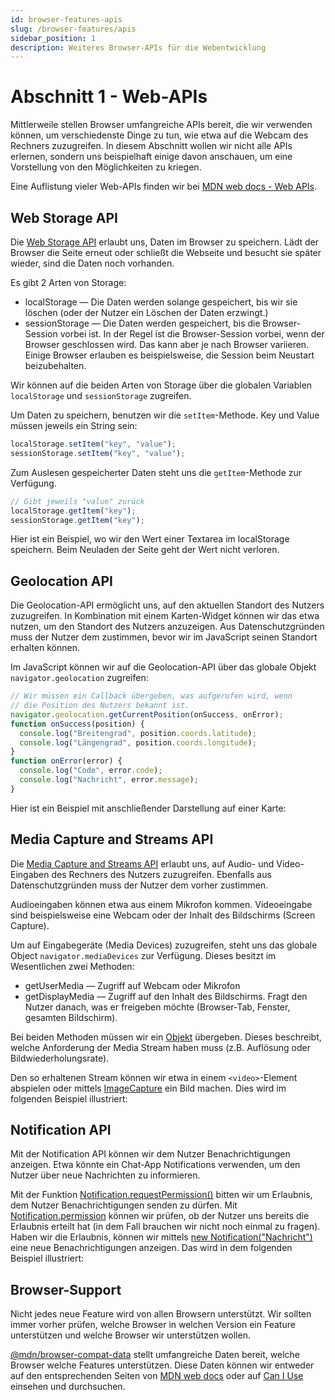 ```yaml
---
id: browser-features-apis
slug: /browser-features/apis
sidebar_position: 1
description: Weiteres Browser-APIs für die Webentwicklung
---
```



# Abschnitt 1 - Web-APIs

Mittlerweile stellen Browser umfangreiche APIs bereit, die wir verwenden
können, um verschiedenste Dinge zu tun, wie etwa auf die Webcam des Rechners
zuzugreifen. In diesem Abschnitt wollen wir nicht alle APIs erlernen, sondern
uns beispielhaft einige davon anschauen, um eine Vorstellung von den
Möglichkeiten zu kriegen.

Eine Auflistung vieler Web-APIs finden wir bei [MDN web docs - Web APIs](https://developer.mozilla.org/en-US/docs/Web/API).

## Web Storage API

Die [Web Storage API](https://developer.mozilla.org/en-US/docs/Web/API/Web_Storage_API)
erlaubt uns, Daten im Browser zu speichern. Lädt der Browser die Seite erneut
oder schließt die Webseite und besucht sie später wieder, sind die Daten
noch vorhanden.

Es gibt 2 Arten von Storage:

- localStorage &mdash; Die Daten werden solange gespeichert, bis wir
  sie löschen (oder der Nutzer ein Löschen der Daten erzwingt.)
- sessionStorage &mdash; Die Daten werden gespeichert, bis die Browser-Session
  vorbei ist. In der Regel ist die Browser-Session vorbei, wenn der Browser
  geschlossen wird. Das kann aber je nach Browser variieren. Einige Browser
  erlauben es beispielsweise, die Session beim Neustart beizubehalten.

Wir können auf die beiden Arten von Storage über die globalen Variablen
`localStorage` und `sessionStorage` zugreifen.

Um Daten zu speichern, benutzen wir die `setItem`-Methode. Key und Value
müssen jeweils ein String sein:

```js
localStorage.setItem("key", "value");
sessionStorage.setItem("key", "value");
```

Zum Auslesen gespeicherter Daten steht uns die `getItem`-Methode zur Verfügung.

```js
// Gibt jeweils "value" zurück
localStorage.getItem("key");
sessionStorage.getItem("key");
```

Hier ist ein Beispiel, wo wir den Wert einer Textarea im localStorage speichern.
Beim Neuladen der Seite geht der Wert nicht verloren.

<HtmlSnippet path="local-storage" type="js" tabs="html,css,js" toggleable />

## Geolocation API

Die Geolocation-API ermöglicht uns, auf den aktuellen Standort des Nutzers zuzugreifen.
In Kombination mit einem Karten-Widget können wir das etwa nutzen, um den Standort des
Nutzers anzuzeigen. Aus Datenschutzgründen muss der Nutzer dem zustimmen,
bevor wir im JavaScript seinen Standort erhalten können.

Im JavaScript können wir auf die Geolocation-API über das globale Objekt
`navigator.geolocation` zugreifen:

```js
// Wir müssen ein Callback übergeben, was aufgerufen wird, wenn
// die Position des Nutzers bekannt ist.
navigator.geolocation.getCurrentPosition(onSuccess, onError);
function onSuccess(position) {
  console.log("Breitengrad", position.coords.latitude);
  console.log("Längengrad", position.coords.longitude);
}
function onError(error) {
  console.log("Code", error.code);
  console.log("Nachricht", error.message);
}
```

Hier ist ein Beispiel mit anschließender Darstellung auf einer Karte:

<HtmlSnippet path="geolocation" type="js" tabs="html,css,js" toggleable />

## Media Capture and Streams API

Die [Media Capture and Streams API](https://developer.mozilla.org/en-US/docs/Web/API/Media_Capture_and_Streams_API)
erlaubt uns, auf Audio- und Video-Eingaben des Rechners des Nutzers zuzugreifen.
Ebenfalls aus Datenschutzgründen muss der Nutzer dem vorher zustimmen.

Audioeingaben können etwa aus einem Mikrofon kommen. Videoeingabe sind beispielsweise
eine Webcam oder der Inhalt des Bildschirms (Screen Capture).

Um auf Eingabegeräte (Media Devices) zuzugreifen, steht uns das globale
Object `navigator.mediaDevices` zur Verfügung. Dieses besitzt im Wesentlichen
zwei Methoden:

- getUserMedia &mdash; Zugriff auf Webcam oder Mikrofon
- getDisplayMedia &mdash; Zugriff auf den Inhalt des Bildschirms. Fragt den Nutzer
  danach, was er freigeben möchte (Browser-Tab, Fenster, gesamten Bildschirm). 

Bei beiden Methoden müssen wir ein [Objekt](https://developer.mozilla.org/en-US/docs/Web/API/MediaDevices/getUserMedia#constraints) übergeben.
Dieses beschreibt, welche Anforderung der Media Stream haben muss (z.B. Auflösung
oder Bildwiederholungsrate).

Den so erhaltenen Stream können wir etwa in einem `<video>`-Element abspielen
oder mittels [ImageCapture](https://developer.mozilla.org/en-US/docs/Web/API/ImageCapture)
ein Bild machen. Dies wird im folgenden Beispiel illustriert:

<HtmlSnippet path="media-devices" type="js" tabs="html,css,js" toggleable />

## Notification API

Mit der Notification API können wir dem Nutzer Benachrichtigungen anzeigen. Etwa
könnte ein Chat-App Notifications verwenden, um den Nutzer über neue Nachrichten
zu informieren.

Mit der Funktion [Notification.requestPermission()](https://developer.mozilla.org/en-US/docs/Web/API/Notification/requestPermission_static)
bitten wir um Erlaubnis, dem Nutzer Benachrichtigungen senden zu dürfen. Mit
[Notification.permission](https://developer.mozilla.org/en-US/docs/Web/API/Notification/permission_static)
können wir prüfen, ob der Nutzer uns bereits die Erlaubnis erteilt hat (in dem
Fall brauchen wir nicht noch einmal zu fragen). Haben wir die Erlaubnis, können
wir mittels [new Notification("Nachricht")](https://developer.mozilla.org/en-US/docs/Web/API/Notification/Notification)
eine neue Benachrichtigungen anzeigen. Das wird in dem folgenden Beispiel illustriert:

<HtmlSnippet path="notifications" type="js" tabs="html,css,js" toggleable />

## Browser-Support

Nicht jedes neue Feature wird von allen Browsern unterstützt. Wir sollten immer
vorher prüfen, welche Browser in welchen Version ein Feature unterstützen und
welche Browser wir unterstützen wollen.

[@mdn/browser-compat-data](https://github.com/mdn/browser-compat-data) stellt
umfangreiche Daten bereit, welche Browser welche Features unterstützen. Diese
Daten können wir entweder auf den entsprechenden Seiten von
[MDN web docs](https://developer.mozilla.org/en-US/docs/Web/API/Element/classList#browser_compatibility)
oder auf [Can I Use](https://caniuse.com/) einsehen und durchsuchen.

